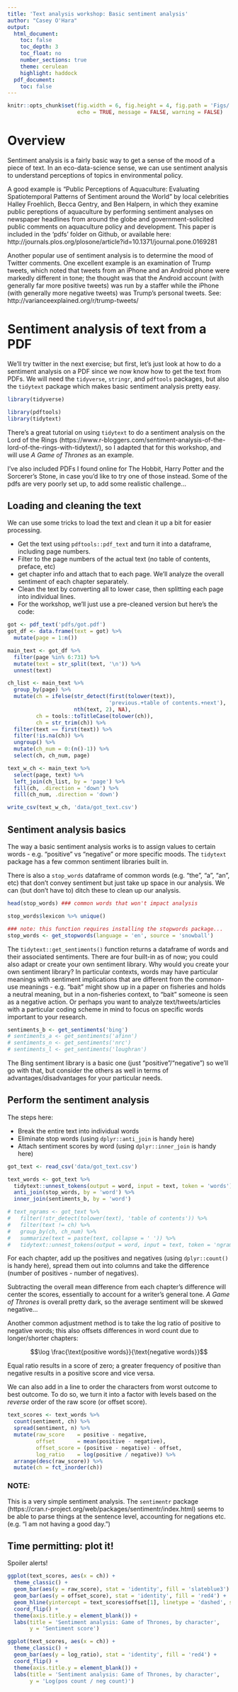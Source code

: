 ```yaml
---
title: 'Text analysis workshop: Basic sentiment analysis'
author: "Casey O'Hara"
output: 
  html_document:
    toc: false
    toc_depth: 3
    toc_float: no
    number_sections: true
    theme: cerulean
    highlight: haddock
  pdf_document:
    toc: false
---
```

  
``` r

knitr::opts_chunk$set(fig.width = 6, fig.height = 4, fig.path = 'Figs/',
                      echo = TRUE, message = FALSE, warning = FALSE)

```
    
# Overview

Sentiment analysis is a fairly basic way to get a sense of the mood of a piece of text.  In an eco-data-science sense, we can use sentiment analysis to understand perceptions of topics in environmental policy.  

A good example is "Public Perceptions of Aquaculture: Evaluating Spatiotemporal Patterns of Sentiment around the World" by local celebrities Halley Froehlich, Becca Gentry, and Ben Halpern, in which they examine public pereptions of aquaculture by performing sentiment analyses on newspaper headlines from around the globe and government-solicited public comments on aquaculture policy and development.  This paper is included in the 'pdfs' folder on Github, or available here: http://journals.plos.org/plosone/article?id=10.1371/journal.pone.0169281

Another popular use of sentiment analysis is to determine the mood of Twitter comments.  One excellent example is an examination of Trump tweets, which noted that tweets from an iPhone and an Android phone were markedly different in tone; the thought was that the Android account (with generally far more positive tweets) was run by a staffer while the iPhone (with generally more negative tweets) was Trump's personal tweets.  See: http://varianceexplained.org/r/trump-tweets/

# Sentiment analysis of text from a PDF

We'll try twitter in the next exercise; but first, let's just look at how to do a sentiment analysis on a PDF since we now know how to get the text from PDFs.  We will need the `tidyverse`, `stringr`, and `pdftools` packages, but also the `tidytext` package which makes basic sentiment analysis pretty easy.

```r
library(tidyverse)

library(pdftools)
library(tidytext)
```

There's a great tutorial on using `tidytext` to do a sentiment analysis on the Lord of the Rings (https://www.r-bloggers.com/sentiment-analysis-of-the-lord-of-the-rings-with-tidytext/), so I adapted that for this workshop, and will use _A Game of Thrones_ as an example.

I've also included PDFs I found online for The Hobbit, Harry Potter and the Sorcerer's Stone, in case you'd like to try one of those instead.  Some of the pdfs are very poorly set up, to add some realistic challenge...

## Loading and cleaning the text

We can use some tricks to load the text and clean it up a bit for easier processing.

* Get the text using `pdftools::pdf_text` and turn it into a dataframe, including page numbers.
* Filter to the page numbers of the actual text (no table of contents, preface, etc)
* get chapter info and attach that to each page.  We'll analyze the overall sentiment of each chapter separately.
* Clean the text by converting all to lower case, then splitting each page into individual lines.
* For the workshop, we'll just use a pre-cleaned version but here's the code:

``` r
got <- pdf_text('pdfs/got.pdf')
got_df <- data.frame(text = got) %>%
  mutate(page = 1:n()) 

main_text <- got_df %>% 
  filter(page %in% 6:731) %>%
  mutate(text = str_split(text, '\n')) %>%
  unnest(text)

ch_list <- main_text %>%
  group_by(page) %>%
  mutate(ch = ifelse(str_detect(first(tolower(text)), 
                                'previous.+table of contents.+next'),
                     nth(text, 2), NA),
         ch = tools::toTitleCase(tolower(ch)),
         ch = str_trim(ch)) %>%
  filter(text == first(text)) %>%
  filter(!is.na(ch)) %>%
  ungroup() %>%
  mutate(ch_num = 0:(n()-1)) %>%
  select(ch, ch_num, page)

text_w_ch <- main_text %>%
  select(page, text) %>%
  left_join(ch_list, by = 'page') %>%
  fill(ch, .direction = 'down') %>%
  fill(ch_num, .direction = 'down')

write_csv(text_w_ch, 'data/got_text.csv')

```

## Sentiment analysis basics

The way a basic sentiment analysis works is to assign values to certain words - e.g. "positive" vs "negative" or more specific moods.  The `tidytext` package has a few common sentiment libraries built in.

There is also a `stop_words` dataframe of common words (e.g. "the", "a", "an", etc) that don't convey sentiment but just take up space in our analysis.  We can (but don't have to) ditch these to clean up our analysis.

``` r

head(stop_words) ### common words that won't impact analysis

stop_words$lexicon %>% unique()

### note: this function requires installing the stopwords package...
stop_words <- get_stopwords(language = 'en', source = 'snowball')

```

The `tidytext::get_sentiments()` function returns a dataframe of words and their associated sentiments.  There are four built-in as of now; you could also adapt or create your own sentiment library.  Why would you create your own sentiment library?  In particular contexts, words may have particular meanings with sentiment implications that are different from the common-use meanings - e.g. "bait" might show up in a paper on fisheries and holds a neutral meaning, but in a non-fisheries context, to "bait" someone is seen as a negative action.  Or perhaps you want to analyze text/tweets/articles with a particular coding scheme in mind to focus on specific words important to your research.

``` r
sentiments_b <- get_sentiments('bing')
# sentiments_a <- get_sentiments('afinn')
# sentiments_n <- get_sentiments('nrc')
# sentiments_l <- get_sentiments('loughran')

```

The Bing sentiment library is a basic one (just "positive"/"negative") so we'll go with that, but consider the others as well in terms of advantages/disadvantages for your particular needs.

## Perform the sentiment analysis

The steps here:

* Break the entire text into individual words
* Eliminate stop words (using `dplyr::anti_join` is handy here)
* Attach sentiment scores by word (using `dplyr::inner_join` is handy here)

``` r

got_text <- read_csv('data/got_text.csv')

text_words <- got_text %>%
  tidytext::unnest_tokens(output = word, input = text, token = 'words') %>%
  anti_join(stop_words, by = 'word') %>%
  inner_join(sentiments_b, by = 'word')

# text_ngrams <- got_text %>%
#   filter(!str_detect(tolower(text), 'table of contents')) %>%
#   filter(text != ch) %>%
#   group_by(ch, ch_num) %>%
#   summarize(text = paste(text, collapse = ' ')) %>%
#   tidytext::unnest_tokens(output = word, input = text, token = 'ngrams', n = 3)

```

For each chapter, add up the positives and negatives (using `dplyr::count()` is handy here), spread them out into columns and take the difference (number of positives - number of negatives).  

Subtracting the overall mean difference from each chapter's difference will center the scores, essentially to account for a writer's general tone.  _A Game of Thrones_ is overall pretty dark, so the average sentiment will be skewed negative... 

Another common adjustment method is to take the log ratio of positive to negative words; this also offsets differences in word count due to longer/shorter chapters:

$$\log \frac{\text{positive words}}{\text{negative words}}$$

Equal ratio results in a score of zero; a greater frequency of positive than negative results in a positive score and vice versa.

We can also add in a line to order the characters from worst outcome to best outcome.  To do so, we turn it into a factor with levels based on the *reverse* order of the raw score (or offset score).

```r

text_scores <- text_words %>%
  count(sentiment, ch) %>%
  spread(sentiment, n) %>%
  mutate(raw_score    = positive - negative,
         offset       = mean(positive - negative),
         offset_score = (positive - negative) - offset,
         log_ratio    = log(positive / negative)) %>%
  arrange(desc(raw_score)) %>%
  mutate(ch = fct_inorder(ch))

```

### NOTE:

This is a very simple sentiment analysis.  The `sentimentr` package (https://cran.r-project.org/web/packages/sentimentr/index.html) seems to be able to parse things at the sentence level, accounting for negations etc. (e.g. "I am not having a good day.")

## Time permitting: plot it!

Spoiler alerts!

``` r

ggplot(text_scores, aes(x = ch)) +
  theme_classic() +
  geom_bar(aes(y = raw_score), stat = 'identity', fill = 'slateblue3') +
  geom_bar(aes(y = offset_score), stat = 'identity', fill = 'red4') +
  geom_hline(yintercept = text_scores$offset[1], linetype = 'dashed', size = .5) +
  coord_flip() +
  theme(axis.title.y = element_blank()) +
  labs(title = 'Sentiment analysis: Game of Thrones, by character',
       y = 'Sentiment score')

ggplot(text_scores, aes(x = ch)) +
  theme_classic() +
  geom_bar(aes(y = log_ratio), stat = 'identity', fill = 'red4') +
  coord_flip() +
  theme(axis.title.y = element_blank()) +
  labs(title = 'Sentiment analysis: Game of Thrones, by character',
       y = 'Log(pos count / neg count)')

```
